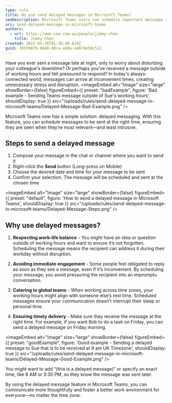 ```yaml
---
type: rule
title: Do you send delayed messages in Microsoft Teams?
seoDescription: Microsoft Teams users can schedule important messages and reminders with Send Later, a convenient built-in tool that allows for exact date and time control.
uri: send-delayed-message-in-microsoft-teams
authors:
  - url: https://www.ssw.com.au/people/jimmy-chen
    title: Jimmy Chen
created: 2022-04-26T01:36:40.624Z
guid: 765f0879-9848-48ca-a50a-a4079e50c512
---
```


Have you ever sent a message late at night, only to worry about disturbing your colleague's downtime? Or perhaps you've received a message outside of working hours and felt pressured to respond? In today's always-connected world, messages can arrive at inconvenient times, creating unnecessary stress and disruption.
<imageEmbed
  alt="Image"
  size="large"
  showBorder={false}
  figureEmbed={{
    preset: "badExample",
    figure: 'Bad example - Sending Teams message outside of Sue\'s working hours',
    shouldDisplay: true
  }}
  src="/uploads/rules/send-delayed-message-in-microsoft-teams/Delayed-Message-Bad-Example.png"
/>

Microsoft Teams now has a simple solution: delayed messaging. With this feature, you can schedule messages to be sent at the right time, ensuring they are seen when they’re most relevant—and least intrusive.

## Steps to send a delayed message

1. Compose your message in the chat or channel where you want to send it
2. Right-click the **Send** button (Long-press on Mobile)
3. Choose the desired date and time for your message to be sent
4. Confirm your selection. The message will be scheduled and sent at the chosen time


<imageEmbed
  alt="Image"
  size="large"
  showBorder={false}
  figureEmbed={{
    preset: "default",
    figure: 'How to send a delayed message in Microsoft Teams',
    shouldDisplay: true
  }}
  src="/uploads/rules/send-delayed-message-in-microsoft-teams/Delayed-Message-Steps.png"
/>

## Why use delayed messages?

1. **Respecting work-life balance** - You might have an idea or question outside of working hours and want to ensure it’s not forgotten. Scheduling the message means the recipient can address it during their workday without disruption.

2. **Avoiding immediate engagement** - Some people feel obligated to reply as soon as they see a message, even if it’s inconvenient. By scheduling your message, you avoid pressuring the recipient into an impromptu conversation.

3. **Catering to global teams** - When working across time zones, your working hours might align with someone else’s rest time. Scheduled messages ensure your communication doesn’t interrupt their sleep or personal time.

4. **Ensuring timely delivery** - Make sure they receive the message at the right time. For example, if you want Bob to do a task on Friday, you can send a delayed message on Friday morning.

<imageEmbed
  alt="Image"
  size="large"
  showBorder={false}
  figureEmbed={{
    preset: "goodExample",
    figure: 'Good example - Sending a delayed message to Sue that is to be received at 9 am UK Timezone',
    shouldDisplay: true
  }}
  src="/uploads/rules/send-delayed-message-in-microsoft-teams/Delayed-Message-Good-Example.png"
/>

You might want to add “(this is a delayed message)” or specify an exact time, like 8 AM or 3:30 PM, so they know the message was sent later.

By using the delayed message feature in Microsoft Teams, you can communicate more thoughtfully and foster a better work environment for everyone—no matter the time zone.